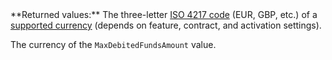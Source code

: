 <ResponseField name="MaxDebitedFundsCurrency" type="string" >    
**Returned values:** The three-letter <a href="/api-reference/overview/data-formats" target="_blank">ISO 4217 code</a> (EUR, GBP, etc.) of a <a href="/guides/currencies" target="_blank">supported currency</a> (depends on feature, contract, and activation settings).

The currency of the `MaxDebitedFundsAmount` value. 
</ResponseField>